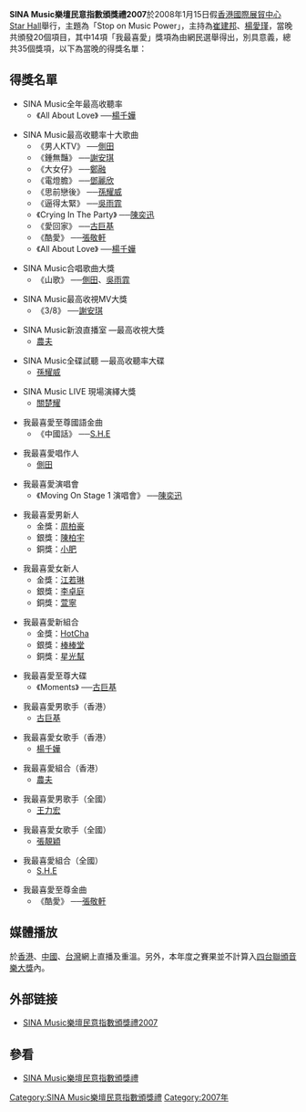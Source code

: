 '''SINA Music樂壇民意指數頒獎禮2007'''於2008年1月15日假[[香港國際展貿中心|香港國際展貿中心]][[EMax#匯星|Star Hall]]舉行，主題為「Stop on Music Power」，主持為[[崔建邦|崔建邦]]、[[楊愛瑾|楊愛瑾]]，當晚共頒發20個項目，其中14項「我最喜愛」獎項為由網民選舉得出，別具意義，總共35個獎項，以下為當晚的得獎名單：

== 得獎名單 ==
* SINA Music全年最高收聽率
** 《All About Love》 ──[[楊千嬅|楊千嬅]]

* SINA Music最高收聽率十大歌曲
** 《男人KTV》 ──[[側田|側田]]
** 《鍾無豔》 ──[[謝安琪|謝安琪]]
** 《大女仔》 ──[[鄭融|鄭融]]
** 《電燈膽》 ──[[鄧麗欣|鄧麗欣]]
** 《思前戀後》 ──[[孫耀威|孫耀威]]
** 《逼得太緊》 ──[[吳雨霏|吳雨霏]]
** 《Crying In The Party》 ──[[陳奕迅|陳奕迅]]
** 《愛回家》 ──[[古巨基|古巨基]]
** 《酷愛》 ──[[張敬軒|張敬軒]]
** 《All About Love》 ──[[楊千嬅|楊千嬅]]

* SINA Music合唱歌曲大獎
** 《山歌》 ──[[側田|側田]]、[[吳雨霏|吳雨霏]]

* SINA Music最高收視MV大獎
** 《3/8》 ──[[謝安琪|謝安琪]]

* SINA Music新浪直播室 —最高收視大獎
** [[農夫|農夫]]

* SINA Music全碟試聽 —最高收聽率大碟
** [[孫耀威|孫耀威]]

* SINA Music LIVE 現場演繹大獎
** [[關楚耀|關楚耀]]

* 我最喜愛至尊國語金曲
** 《中國話》 ──[[S.H.E|S.H.E]]

* 我最喜愛唱作人
** [[側田|側田]]

* 我最喜愛演唱會
** 《Moving On Stage 1 演唱會》 ──[[陳奕迅|陳奕迅]]

* 我最喜愛男新人
** 金獎：[[周柏豪|周柏豪]]
** 銀獎：[[陳柏宇|陳柏宇]]
** 銅獎：[[小肥|小肥]]

* 我最喜愛女新人
** 金獎：[[江若琳|江若琳]]
** 銀獎：[[李卓庭|李卓庭]]
** 銅獎：[[萱寧|萱寧]]

* 我最喜愛新組合
** 金獎：[[HotCha|HotCha]]
** 銀獎：[[棒棒堂|棒棒堂]]
** 銅獎：[[星光幫|星光幫]]

* 我最喜愛至尊大碟
** 《Moments》 ──[[古巨基|古巨基]]

* 我最喜愛男歌手（香港）
** [[古巨基|古巨基]]

* 我最喜愛女歌手（香港）
** [[楊千嬅|楊千嬅]]

* 我最喜愛組合（香港）
** [[農夫|農夫]]

* 我最喜愛男歌手（全國）
** [[王力宏|王力宏]]

* 我最喜愛女歌手（全國）
** [[張靚穎|張靚穎]]

* 我最喜愛組合（全國）
** [[S.H.E|S.H.E]]

* 我最喜愛至尊金曲
** 《酷愛》 ──[[張敬軒|張敬軒]]

== 媒體播放 ==
於[[香港|香港]]、[[中國|中國]]、[[台灣|台灣]]網上直播及重溫。另外，本年度之賽果並不計算入[[四台聯頒音樂大獎|四台聯頒音樂大獎]]內。

== 外部链接 ==
* [https://web.archive.org/web/20080103055501/http://events.sina.com.hk/event07/musicawards/index.html SINA Music樂壇民意指數頒獎禮2007]

== 參看 ==
* [[SINA_Music樂壇民意指數頒獎禮|SINA Music樂壇民意指數頒獎禮]]
{{SINA Music樂壇民意指數頒獎禮}}
{{香港音乐颁奖典礼}}

[[Category:SINA_Music樂壇民意指數頒獎禮|Category:SINA Music樂壇民意指數頒獎禮]]
[[Category:2007年|Category:2007年]]